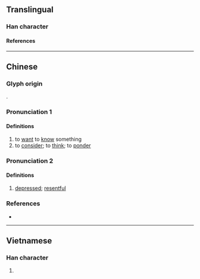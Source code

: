 {{character info/new}}
==Translingual==

===Han character===
{{Han char|rn=61|rad=心|as=08|sn=11|four=98027|canj=POMB|ids=⿰忄侖}}

====References====
{{Han ref|kx=0389.240|dkj=10749|dj=0723.100|hdz=42317.030|uh=60C0}}

----

==Chinese==
{{zh-forms}}

===Glyph origin===
{{Han etym}}
{{Han compound|心|侖|c1=s|c2=p|t1=heart|ls=psc}}.

===Pronunciation 1===
{{zh-pron
|m=lǔn
|c=leon4,leon6
|mc=y
|oc=y
|cat=v
}}

====Definitions====
{{zh-hanzi}}

# to [[want]] to [[know]] something
# to [[consider]]; to [[think]]; to [[ponder]]

===Pronunciation 2===
{{zh-pron
|m=lùn
|c=leon6
|cat=a
}}

====Definitions====
{{zh-hanzi}}

# [[depressed]]; [[resentful]]

===References===
* {{R:yue:Hanzi}}

----

==Vietnamese==

===Han character===
{{vi-readings|rs=心08|reading=luẩn}}

# {{rfdef|vi|sort=心08}}